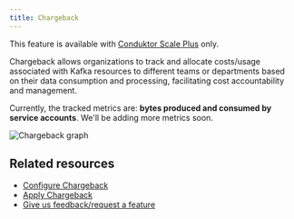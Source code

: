 ```yaml
---
title: Chargeback
---
```


<Check>This feature is available with [Conduktor Scale Plus](https://conduktor.io/scale) only.</Check> 

Chargeback allows organizations to track and allocate costs/usage associated with Kafka resources to different teams or departments based on their data consumption and processing, facilitating cost accountability and management.

Currently, the tracked metrics are: **bytes produced and consumed by service accounts**. We'll be adding more metrics soon.

![Chargeback graph](/images/chargeback.png)

## Related resources

- [Configure Chargeback](/guide/tutorials/configure-chargeback)
- [Apply Chargeback](/guide/use-cases/chargeback)
- [Give us feedback/request a feature](https://conduktor.io/roadmap)
